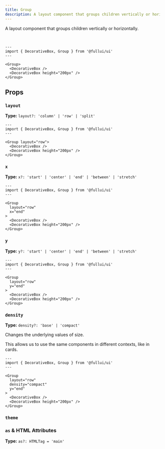 ```yaml
---
title: Group
description: A layout component that groups children vertically or horizontally.
---
```



A layout component that groups children vertically or horizontally.

<br />

```astro live
---
import { DecorativeBox, Group } from '@fullui/ui'
---

<Group>
  <DecorativeBox />
  <DecorativeBox height="200px" />
</Group>
```

## Props

### `layout`

**Type:** `layout?: 'column' | 'row' | 'split'`

```astro live
---
import { DecorativeBox, Group } from '@fullui/ui'
---

<Group layout="row">
  <DecorativeBox />
  <DecorativeBox height="200px" />
</Group>
```

### `x`

**Type:** `x?: 'start' | 'center' | 'end' | 'between' | 'stretch'`

```astro live
---
import { DecorativeBox, Group } from '@fullui/ui'
---

<Group
  layout="row"
  x="end"
>
  <DecorativeBox />
  <DecorativeBox height="200px" />
</Group>
```

### `y`

**Type:** `y?: 'start' | 'center' | 'end' | 'between' | 'stretch'`

```astro live
---
import { DecorativeBox, Group } from '@fullui/ui'
---

<Group
  layout="row"
  y="end"
>
  <DecorativeBox />
  <DecorativeBox height="200px" />
</Group>
```

### `density`

**Type:** `density?: 'base' | 'compact'`

Changes the underlying values of size.

This allows us to use the same components in different contexts, like in cards.

```astro live
---
import { DecorativeBox, Group } from '@fullui/ui'
---

<Group
  layout="row"
  density="compact"
  y="end"
>
  <DecorativeBox />
  <DecorativeBox height="200px" />
</Group>
```

### `theme`

<ThemeProp />

### `as` & HTML Attributes

**Type:** `as?: HTMLTag = 'main'`

<AsProp />

